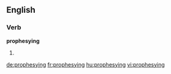 ==English==

===Verb===
'''prophesying'''

# {{present participle of|prophesy}}

[[de:prophesying]]
[[fr:prophesying]]
[[hu:prophesying]]
[[vi:prophesying]]
